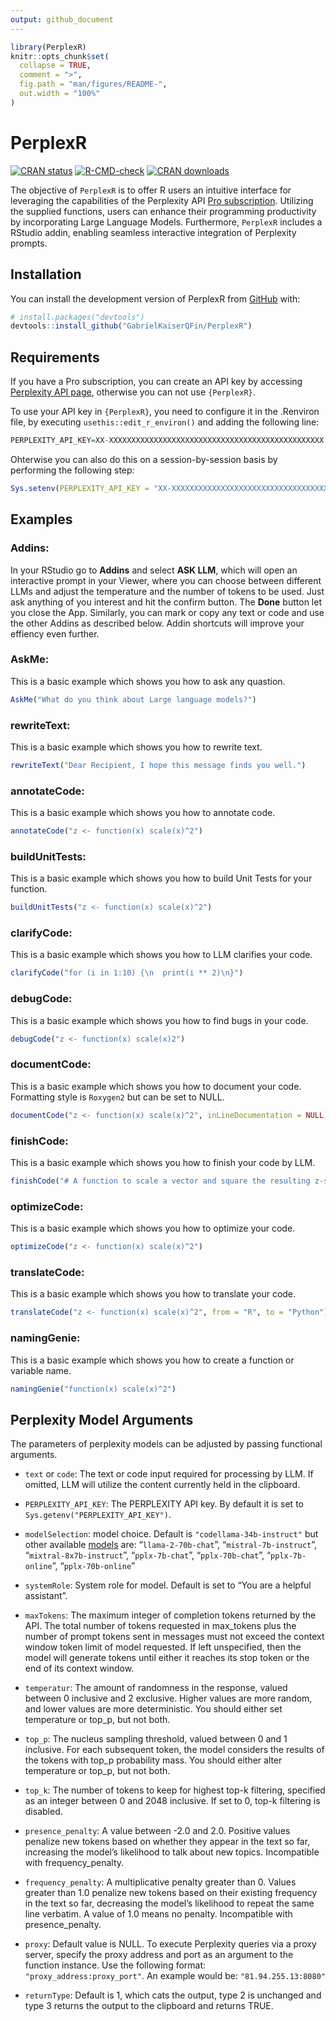 ```yaml
---
output: github_document
---
```


<!-- README.md is generated from README.Rmd. Please edit that file -->

```r
library(PerplexR)
knitr::opts_chunk$set(
  collapse = TRUE,
  comment = ">",
  fig.path = "man/figures/README-",
  out.width = "100%"
)
```

# PerplexR

<!-- badges: start -->
[![CRAN status](https://www.r-pkg.org/badges/version/PerplexR)](https://CRAN.R-project.org/package=PerplexR)
[![R-CMD-check](https://github.com/GabrielKaiserQFin/PerplexR/workflows/R-CMD-check.yml/badge.svg)](https://github.com/GabrielKaiserQFin/PerplexR/actions/workflows/R-CMD-check.yaml)
[![CRAN downloads](https://cranlogs.r-pkg.org/badges/PerplexR)](https://cran.rstudio.com/web/packages/PerplexR/index.html)
<!-- badges: end -->

The objective of `PerplexR` is to offer R users an intuitive interface for leveraging the capabilities of the Perplexity API [Pro subscription](https://docs.perplexity.ai/docs/pricing). Utilizing the supplied functions, users can enhance their programming productivity by incorporating Large Language Models. Furthermore, `PerplexR` includes a RStudio addin, enabling seamless interactive integration of Perplexity prompts.

## Installation

You can install the development version of PerplexR from [GitHub](https://github.com/GabrielKaiserQFin/PerplexR) with:

```r
# install.packages("devtools")
devtools::install_github("GabrielKaiserQFin/PerplexR")
```

<!-- Or install the current released version of `{PerplexR}` from  -->
<!-- [CRAN](https://cran.r-project.org/package=PerplexR): -->

<!-- ```{r eval = FALSE} -->
<!-- install.packages("PerplexR") -->
<!-- ``` -->

## Requirements

If you have a Pro subscription, you can create an API key by accessing [Perplexity API page](https://www.perplexity.ai/settings/api), otherwise you can not use `{PerplexR}`.

To use your API key in `{PerplexR}`, you need to configure it in the .Renviron file, by executing `usethis::edit_r_environ()` and adding the following line:

``` r
PERPLEXITY_API_KEY=XX-XXXXXXXXXXXXXXXXXXXXXXXXXXXXXXXXXXXXXXXXXXXXXXXX
```

Ohterwise you can also do this on a session-by-session basis by performing the following step:
``` r
Sys.setenv(PERPLEXITY_API_KEY = "XX-XXXXXXXXXXXXXXXXXXXXXXXXXXXXXXXXXXXXXXXXXXXXXXXX")
```

## Examples

### Addins:

In your RStudio go to **Addins** and select **ASK LLM**, which will open an interactive prompt in your Viewer, where you can choose between different LLMs and adjust the temperature and the number of tokens to be used.
Just ask anything of you interest and hit the confirm button. The **Done** button let you close the App.
Similarly, you can mark or copy any text or code and use the other Addins as described below. Addin shortcuts will improve your effiency even further. 


### AskMe:

This is a basic example which shows you how to ask any quastion.

```r
AskMe("What do you think about Large language models?")
```


### rewriteText:

This is a basic example which shows you how to rewrite text.

```r
rewriteText("Dear Recipient, I hope this message finds you well.")
```


### annotateCode:

This is a basic example which shows you how to annotate code.

```r
annotateCode("z <- function(x) scale(x)^2")
```


### buildUnitTests:

This is a basic example which shows you how to build Unit Tests for your function.

```r
buildUnitTests("z <- function(x) scale(x)^2")
```


### clarifyCode:

This is a basic example which shows you how to LLM clarifies your code.

```r
clarifyCode("for (i in 1:10) {\n  print(i ** 2)\n}")
```


### debugCode:

This is a basic example which shows you how to find bugs in your code.

```r
debugCode("z <- function(x) scale(x)2")
```


### documentCode:

This is a basic example which shows you how to document your code. Formatting style is `Roxygen2` but can be set to NULL.

```r
documentCode("z <- function(x) scale(x)^2", inLineDocumentation = NULL)
```


### finishCode:

This is a basic example which shows you how to finish your code by LLM.

```r
finishCode("# A function to scale a vector and square the resulting z-score z2 <- function(")
```


### optimizeCode:

This is a basic example which shows you how to optimize your code.

```r
optimizeCode("z <- function(x) scale(x)^2")
```


### translateCode:

This is a basic example which shows you how to translate your code.

```r
translateCode("z <- function(x) scale(x)^2", from = "R", to = "Python")
```


### namingGenie:

This is a basic example which shows you how to create a function or variable name.

```r
namingGenie("function(x) scale(x)^2")
```



## Perplexity Model Arguments

The parameters of perplexity models can be adjusted by passing functional arguments.

*  `text` or `code`: The text or code input required for processing by LLM. If omitted, LLM will utilize the content currently held in the clipboard.

* `PERPLEXITY_API_KEY`: The PERPLEXITY API key. By default it is set to `Sys.getenv("PERPLEXITY_API_KEY")`.

*  `modelSelection`: model choice. Default is `"codellama-34b-instruct"` but other available [models](https://docs.perplexity.ai/docs/model-cards) are:
                                                "`llama-2-70b-chat`",
                                                "`mistral-7b-instruct`",
                                                "`mixtral-8x7b-instruct`",
                                                "`pplx-7b-chat`",
                                                "`pplx-70b-chat`",
                                                "`pplx-7b-online`",
                                                "`pplx-70b-online`"
                           

*  `systemRole`: System role for model. Default is set to "You are a helpful assistant".

*  `maxTokens`: The maximum integer of completion tokens returned by the API. The total number of tokens requested in max_tokens plus the number of prompt tokens sent in messages must not exceed the context window token limit of model requested. If left unspecified, then the model will generate tokens until either it reaches its stop token or the end of its context window.

*  `temperatur`: The amount of randomness in the response, valued between 0 inclusive and 2 exclusive. Higher values are more random, and lower values are more deterministic. You should either set temperature or top_p, but not both.

*  `top_p`: The nucleus sampling threshold, valued between 0 and 1 inclusive. For each subsequent token, the model considers the results of the tokens with top_p probability mass. You should either alter temperature or top_p, but not both.

*  `top_k`: The number of tokens to keep for highest top-k filtering, specified as an integer between 0 and 2048 inclusive. If set to 0, top-k filtering is disabled.

*  `presence_penalty`: A value between -2.0 and 2.0. Positive values penalize new tokens based on whether they appear in the text so far, increasing the model's likelihood to talk about new topics. Incompatible with frequency_penalty.

*  `frequency_penalty`: A multiplicative penalty greater than 0. Values greater than 1.0 penalize new tokens based on their existing frequency in the text so far, decreasing the model's likelihood to repeat the same line verbatim. A value of 1.0 means no penalty. Incompatible with presence_penalty.

*  `proxy`: Default value is NULL. To execute Perplexity queries via a proxy server, specify the proxy address and port as an argument to the function instance. Use the following format: `"proxy_address:proxy_port"`. An example would be: `"81.94.255.13:8080"`

*  `returnType`: Default is 1, which cats the output, type 2 is unchanged and type 3 returns the output to the clipboard and returns TRUE.

